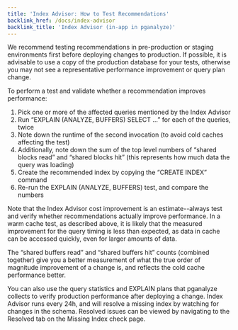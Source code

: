 ```yaml
---
title: 'Index Advisor: How to Test Recommendations'
backlink_href: /docs/index-advisor
backlink_title: 'Index Advisor (in-app in pganalyze)'
---
```


We recommend testing recommendations in pre-production or staging environments
first before deploying changes to production. If possible, it is advisable to
use a copy of the production database for your tests, otherwise you may not see
a representative performance improvement or query plan change.

To perform a test and validate whether a recommendation improves performance:

1. Pick one or more of the affected queries mentioned by the Index Advisor
2. Run “EXPLAIN (ANALYZE, BUFFERS) SELECT …” for each of the queries, twice
3. Note down the runtime of the second invocation (to avoid cold caches
   affecting the test)
4. Additionally, note down the sum of the top level numbers of “shared blocks
   read” and “shared blocks hit” (this represents how much data the query was
   loading)
5. Create the recommended index by copying the “CREATE INDEX” command
6. Re-run the EXPLAIN (ANALYZE, BUFFERS) test, and compare the numbers

Note that the Index Advisor cost improvement is an estimate--always test and
verify whether recommendations actually improve performance. In a warm cache
test, as described above, it is likely that the measured improvement for the
query timing is less than expected, as data in cache can be accessed quickly,
even for larger amounts of data.

The “shared buffers read” and “shared buffers hit” counts (combined together)
give you a better measurement of what the true order of magnitude improvement of
a change is, and reflects the cold cache performance better.

You can also use the query statistics and EXPLAIN plans that pganalyze collects
to verify production performance after deploying a change. Index Advisor runs
every 24h, and will resolve a missing index by watching for changes in the
schema. Resolved issues can be viewed by navigating to the Resolved tab on the
Missing Index check page.
